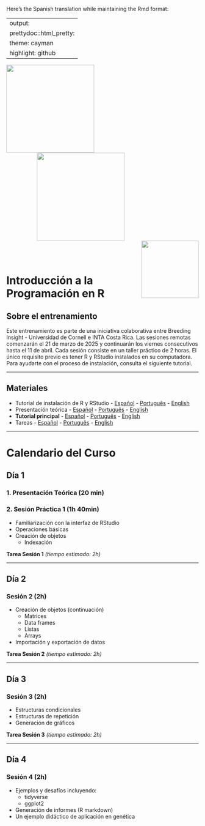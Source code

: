 Here's the Spanish translation while maintaining the Rmd format:

---
output:
  prettydoc::html_pretty:
    theme: cayman
    highlight: github
---

<img src="logos/BI.png" align="left" width="230" />
<img src="logos/Cornell.pdf" width="230" hspace="80"/>
<img src="logos/USDA.png" align="right" width="150"/>

<br>
<br>

# Introducción a la Programación en R

## Sobre el entrenamiento

Este entrenamiento es parte de una iniciativa colaborativa entre Breeding Insight - Universidad de Cornell e INTA Costa Rica. Las sesiones remotas comenzarán el 21 de marzo de 2025 y continuarán los viernes consecutivos hasta el 11 de abril. Cada sesión consiste en un taller práctico de 2 horas. El único requisito previo es tener R y RStudio instalados en su computadora. Para ayudarte con el proceso de instalación, consulta el siguiente tutorial.

---

## Materiales

* Tutorial de instalación de R y RStudio - [Español](https://cristianetaniguti.github.io/INTA/Tutorial_Instalacion-Espanol.html) - [Português](https://cristianetaniguti.github.io/INTA/Tutorial_Instalacao-Portugues.html) - [English](https://cristianetaniguti.github.io/INTA/Installation_tutorial-English.html)
* Presentación teórica - [Español](wait.html) - [Português](wait.html) - [English](wait.html)
* **Tutorial principal** - [Español](wait.html) - [Português](wait.html) - [English](wait.html)
* Tareas - [Español](wait.html) - [Português](wait.html) - [English](wait.html)

---

# Calendario del Curso

## Día 1
### 1. Presentación Teórica (20 min)

### 2. Sesión Práctica 1 (1h 40min)
* Familiarización con la interfaz de RStudio
* Operaciones básicas
* Creación de objetos
    + Indexación

**Tarea Sesión 1** *(tiempo estimado: 2h)*

---

## Día 2
### Sesión 2 (2h)
* Creación de objetos (continuación)
    + Matrices
    + Data frames
    + Listas
    + Arrays
* Importación y exportación de datos

**Tarea Sesión 2** *(tiempo estimado: 2h)*

---

## Día 3
### Sesión 3 (2h)
* Estructuras condicionales
* Estructuras de repetición
* Generación de gráficos

**Tarea Sesión 3** *(tiempo estimado: 2h)*

---

## Día 4
### Sesión 4 (2h)
* Ejemplos y desafíos incluyendo:
    + tidyverse
    + ggplot2
* Generación de informes (R markdown)
* Un ejemplo didáctico de aplicación en genética